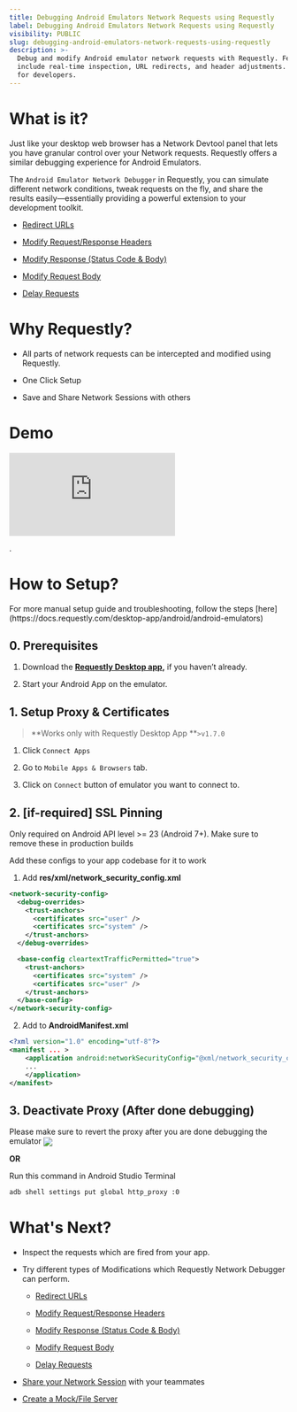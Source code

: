 ```yaml
---
title: Debugging Android Emulators Network Requests using Requestly
label: Debugging Android Emulators Network Requests using Requestly
visibility: PUBLIC
slug: debugging-android-emulators-network-requests-using-requestly
description: >-
  Debug and modify Android emulator network requests with Requestly. Features
  include real-time inspection, URL redirects, and header adjustments. Perfect
  for developers.
---
```


# What is it?

Just like your desktop web browser has a Network Devtool panel that lets you have granular control over your Network requests. Requestly offers a similar debugging experience for Android Emulators.

The `Android Emulator Network Debugger` in Requestly, you can simulate different network conditions, tweak requests on the fly, and share the results easily—essentially providing a powerful extension to your development toolkit.

* [Redirect URLs](https://docs.requestly.com/general/rule-types/redirect-rule)

* [Modify Request/Response Headers](https://docs.requestly.com/general/rule-types/modify-headers)

* [Modify Response (Status Code & Body)](https://docs.requestly.com/general/http-rules--rule-types/modify-response-body)

* [Modify Request Body](https://docs.requestly.com/general/rule-types/modify-request-body)

* [Delay Requests](https://docs.requestly.com/general/rule-types/delay-request)

# Why Requestly?

* All parts of network requests can be intercepted and modified using Requestly.

* One Click Setup

* Save and Share Network Sessions with others

# Demo

<Embed src="https://www.youtube.com/watch?v=37R0qOw6mrY" />

.

# How to Setup?

<Callout type="info">
  For more manual setup guide and troubleshooting, follow the steps [here](https://docs.requestly.com/desktop-app/android/android-emulators)
</Callout>

## **0. Prerequisites**

1. Download the [**Requestly Desktop app**](https://requestly.com/desktop)**,** if you haven’t already.

2) Start your Android App on the emulator.

## **1. Setup Proxy & Certificates**

> **Works only with Requestly Desktop App **`>v1.7.0`

1. Click `Connect Apps`

2) Go to `Mobile Apps & Browsers` tab.

3. Click on `Connect` button of emulator you want to connect to.

## **2. \[if-required] SSL Pinning**

<Callout type="info">
  Only required on Android API level >= 23 (Android 7+).
</Callout>

<Callout type="alert">
  Make sure to remove these in production builds
</Callout>

Add these configs to your app codebase for it to work

1. Add **res/xml/network\_security\_config.xml**

```xml
<network-security-config>
  <debug-overrides>
    <trust-anchors>
      <certificates src="user" />
      <certificates src="system" />
    </trust-anchors>
  </debug-overrides>

  <base-config cleartextTrafficPermitted="true">
    <trust-anchors>
      <certificates src="system" />
      <certificates src="user" />
    </trust-anchors>
  </base-config>
</network-security-config>
```

2. Add to **AndroidManifest.xml**

```xml
<?xml version="1.0" encoding="utf-8"?>
<manifest ... >
    <application android:networkSecurityConfig="@xml/network_security_config" ... >
    ...
    </application>
</manifest>
```

## **3. Deactivate Proxy (After done debugging)**

<Callout type="alert">
  Please make sure to revert the proxy after you are done debugging the emulator
</Callout>

<Image src="https://cdn.hashnode.com/res/hashnode/image/upload/v1721759425881/75a111b5-5255-49ba-ba25-9c9a8ce2e774.gif" align="center" />

**OR**

Run this command in Android Studio Terminal

```xml
adb shell settings put global http_proxy :0
```

# What's Next?

* Inspect the requests which are fired from your app.

* Try different types of Modifications which Requestly Network Debugger can perform.

  * [Redirect URLs](https://docs.requestly.com/general/rule-types/redirect-rule)

  * [Modify Request/Response Headers](https://docs.requestly.com/general/rule-types/modify-headers)

  * [Modify Response (Status Code & Body)](https://docs.requestly.com/general/http-rules--rule-types/modify-response-body)

  * [Modify Request Body](https://docs.requestly.com/general/rule-types/modify-request-body)

  * [Delay Requests](https://docs.requestly.com/general/rule-types/delay-request)

* [Share your Network Session](https://docs.requestly.com/desktop-app/others/import-export-network-sessions) with your teammates

* [Create a Mock/File Server](https://docs.requestly.com/general/mock-server--overview)
